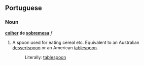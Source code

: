==Portuguese==
===Noun===
'''[[colher]] de [[sobremesa]]''' ''f''

# A spoon used for eating cereal etc. Equivalent to an Australian [[dessertspoon]] or an American [[tablespoon]].
#:Literally: [[tablespoon]]